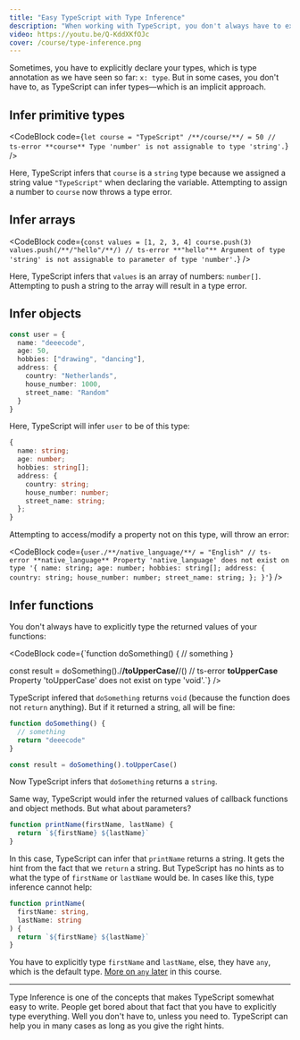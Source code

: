 ```yaml
---
title: "Easy TypeScript with Type Inference"
description: "When working with TypeScript, you don't always have to explicitly declare your types. That's because TypeScript can help you infer your types sometimes."
video: https://youtu.be/Q-KddXKfOJc
cover: /course/type-inference.png
---
```


Sometimes, you have to explicitly declare your types, which is type annotation as we have seen so far: `x: type`. But in some cases, you don't have to, as TypeScript can infer types—which is an implicit approach.

## Infer primitive types

<CodeBlock
  code={`let course = "TypeScript"
/**/course/**/ = 50
// ts-error **course** Type 'number' is not assignable to type 'string'.`}
/>

Here, TypeScript infers that `course` is a `string` type because we assigned a string value `"TypeScript"` when declaring the variable. Attempting to assign a number to `course` now throws a type error.

## Infer arrays

<CodeBlock
  code={`const values = [1, 2, 3, 4]
course.push(3)
values.push(/**/"hello"/**/)
// ts-error **"hello"** Argument of type 'string' is not assignable to parameter of type 'number'.`}
/>

Here, TypeScript infers that `values` is an array of numbers: `number[]`. Attempting to push a string to the array will result in a type error.

## Infer objects

```ts
const user = {
  name: "deeecode",
  age: 50,
  hobbies: ["drawing", "dancing"],
  address: {
    country: "Netherlands",
    house_number: 1000,
    street_name: "Random"
  }
}
```

Here, TypeScript will infer `user` to be of this type:

```ts
{
  name: string;
  age: number;
  hobbies: string[];
  address: {
    country: string;
    house_number: number;
    street_name: string;
  };
}
```

Attempting to access/modify a property not on this type, will throw an error:

<CodeBlock
  code={`user./**/native_language/**/ = "English"
// ts-error **native_language** Property 'native_language' does not exist on type '{ name: string; age: number; hobbies: string[]; address: { country: string; house_number: number; street_name: string; }; }'`}
/>

## Infer functions

You don't always have to explicitly type the returned values of your functions:

<CodeBlock
  code={`function doSomething() {
  // something
}

const result = doSomething()./**/toUpperCase/**/()
// ts-error **toUpperCase** Property 'toUpperCase' does not exist on type 'void'.`}
/>

TypeScript infered that `doSomething` returns `void` (because the function does not `return` anything). But if it returned a string, all will be fine:

```ts
function doSomething() {
  // something
  return "deeecode"
}

const result = doSomething().toUpperCase()
```

Now TypeScript infers that `doSomething` returns a `string`.

Same way, TypeScript would infer the returned values of callback functions and object methods. But what about parameters?

```ts
function printName(firstName, lastName) {
  return `${firstName} ${lastName}`
}
```

In this case, TypeScript can infer that `printName` returns a string. It gets the hint from the fact that we `return` a string. But TypeScript has no hints as to what the type of `firstName` or `lastName` would be. In cases like this, type inference cannot help:

```ts
function printName(
  firstName: string,
  lastName: string
) {
  return `${firstName} ${lastName}`
}
```

You have to explicitly type `firstName` and `lastName`, else, they have `any`, which is the default type. [More on `any` later](/course/any-type) in this course.

---

Type Inference is one of the concepts that makes TypeScript somewhat easy to write. People get bored about that fact that you have to explicitly type everything. Well you don't have to, unless you need to. TypeScript can help you in many cases as long as you give the right hints.